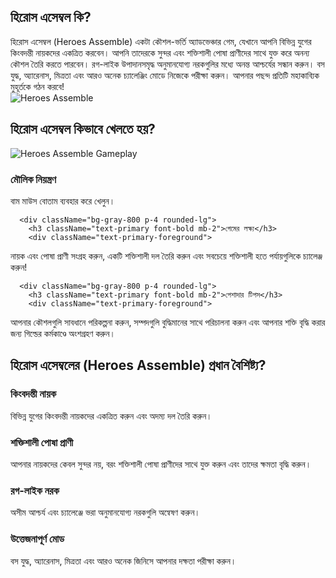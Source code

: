 ## হিরোস এসেম্বল কি?
<div className="flex flex-col md:flex-row items-center gap-8">
  <div className="w-full md:w-1/2 text-xl">
হিরোস এসেম্বল (Heroes Assemble) একটা কৌশল-ভর্তি অ্যাডভেঞ্চার গেম, যেখানে আপনি বিভিন্ন যুগের কিংবদন্তী নায়কদের একত্রিত করবেন।  আপনি তাদেরকে সুন্দর এবং শক্তিশালী পোষা প্রাণীদের সাথে যুক্ত করে অনন্য কৌশল তৈরি করতে পারবেন।  র‌গ-লাইক উপাদানসমৃদ্ধ অনুমানযোগ্য নরকগুলির মধ্যে অনন্ত আশ্চর্যের সন্ধান করুন। বস যুদ্ধ, অ্যারেনাস, মিত্রতা এবং আরও অনেক চ্যালেঞ্জিং মোডে নিজেকে পরীক্ষা করুন। আপনার পছন্দ প্রতিটি মহাকাব্যিক মুহূর্তকে গঠন করবে!
</div>
  <div className="w-full md:w-1/2 flex justify-center items-center">
<img 
      src="https://public-image.fafafa.ai/games/2025-02-17/images/1739764540133-ixsbl.avif" 
      alt="Heroes Assemble" 
      className="w-4/5 h-auto"
    />
</div>
</div>

## হিরোস এসেম্বল কিভাবে খেলতে হয়?

<div className="flex flex-col md:flex-row items-center gap-8">
  <div className="w-full md:w-1/2">
<img 
      src="https://public-image.fafafa.ai/games/2025-02-17/images/1739764540133-ixsbl.avif" 
      alt="Heroes Assemble Gameplay" 
      className="w-4/5 h-auto mx-auto"
    />
</div>
  <div className="w-full md:w-1/2">
    <div className="grid grid-cols-1 gap-4 mt-0">
      <div className="bg-gray-800 p-4 rounded-lg">
        <h3 className="text-primary font-bold mb-2">মৌলিক নিয়ন্ত্রণ</h3>
        <div className="text-primary-foreground">
বাম মাউস বোতাম ব্যবহার করে খেলুন।
</div>
      </div>

      <div className="bg-gray-800 p-4 rounded-lg">
        <h3 className="text-primary font-bold mb-2">গেমের লক্ষ্য</h3>
        <div className="text-primary-foreground">
নায়ক এবং পোষা প্রাণী সংগ্রহ করুন, একটি শক্তিশালী দল তৈরি করুন এবং সবচেয়ে শক্তিশালী হতে পর্যায়গুলিকে চ্যালেঞ্জ করুন!
</div>
      </div>

      <div className="bg-gray-800 p-4 rounded-lg">
        <h3 className="text-primary font-bold mb-2">পেশাদার টিপস</h3>
        <div className="text-primary-foreground">
আপনার কৌশলগুলি সাবধানে পরিকল্পনা করুন, সম্পদগুলি বুদ্ধিমানের সাথে পরিচালনা করুন এবং আপনার শক্তি বৃদ্ধি করার জন্য গিল্ডের কর্মকাণ্ডে অংশগ্রহণ করুন।
</div>
      </div>
    </div>
  </div>
</div>

## হিরোস এসেম্বলের (Heroes Assemble) প্রধান বৈশিষ্ট্য?

<div className="grid grid-cols-1 md:grid-cols-2 gap-4">
  <div className="bg-gray-800 p-4 rounded-lg">
    <h3 className="text-primary font-bold mb-2">কিংবদন্তী নায়ক</h3>
    <div className="text-primary-foreground">
বিভিন্ন যুগের কিংবদন্তী নায়কদের একত্রিত করুন এবং অদম্য দল তৈরি করুন।
</div>
  </div>

  <div className="bg-gray-800 p-4 rounded-lg">
    <h3 className="text-primary font-bold mb-2">শক্তিশালী পোষা প্রাণী</h3>
    <div className="text-primary-foreground">
আপনার নায়কদের কেবল সুন্দর নয়, বরং শক্তিশালী পোষা প্রাণীদের সাথে যুক্ত করুন এবং তাদের ক্ষমতা বৃদ্ধি করুন।
</div>
  </div>

  <div className="bg-gray-800 p-4 rounded-lg">
    <h3 className="text-primary font-bold mb-2">র‌গ-লাইক নরক</h3>
    <div className="text-primary-foreground">
অসীম আশ্চর্য এবং চ্যালেঞ্জে ভরা অনুমানযোগ্য নরকগুলি অন্বেষণ করুন।
</div>
  </div>

  <div className="bg-gray-800 p-4 rounded-lg">
    <h3 className="text-primary font-bold mb-2">উত্তেজনাপূর্ণ মোড</h3>
    <div className="text-primary-foreground">
বস যুদ্ধ, অ্যারেনাস, মিত্রতা এবং আরও অনেক জিনিসে আপনার দক্ষতা পরীক্ষা করুন।
</div>
  </div>
</div>